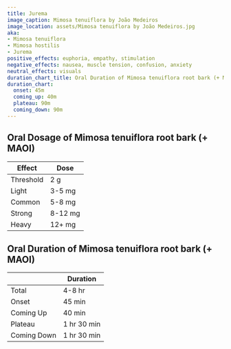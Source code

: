 ```yaml
---
title: Jurema
image_caption: Mimosa tenuiflora by João Medeiros
image_location: assets/Mimosa tenuiflora by João Medeiros.jpg
aka:
- Mimosa tenuiflora
- Mimosa hostilis
- Jurema
positive_effects: euphoria, empathy, stimulation
negative_effects: nausea, muscle tension, confusion, anxiety
neutral_effects: visuals
duration_chart_title: Oral Duration of Mimosa tenuiflora root bark (+ MAOI)
duration_chart:
  onset: 45m
  coming_up: 40m
  plateau: 90m
  coming_down: 90m
---
```


## Oral Dosage of Mimosa tenuiflora root bark (+ MAOI)
| Effect | Dose |
| --- | --- |
| Threshold | 2 g |
| Light | 3-5 mg |
| Common | 5-8 mg |
| Strong | 8-12 mg |
| Heavy | 12+ mg |


<Chart title={frontmatter.duration_chart_title} data={frontmatter.duration_chart} />

## Oral Duration of Mimosa tenuiflora root bark (+ MAOI)
| | Duration |
| --- | --- |
| Total | 4-8 hr |
| Onset | 45 min |
| Coming Up | 40 min |
| Plateau | 1 hr 30 min |
| Coming Down | 1 hr 30 min |
